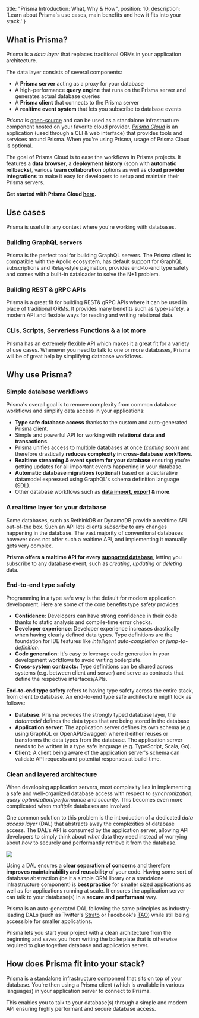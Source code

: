 
  title: "Prisma Introduction: What, Why & How",
  position: 10,
  description: 'Learn about Prisma\'s use cases, main benefits and how it fits into your stack.'
}

## What is Prisma?

Prisma is a _data layer_ that replaces traditional ORMs in your application architecture. 

The data layer consists of several components:

- A **Prisma server** acting as a proxy for your database
- A high-performance **query engine** that runs on the Prisma server and generates actual database queries
- A **Prisma client** that connects to the Prisma server
- A **realtime event system** that lets you subscribe to database events 

<Collapse title="A note on Prisma Cloud">

_Prisma_ is [open-source](https://github.com/prisma/prisma) and can be used as a standalone infrastructure component hosted on your favorite cloud provider. [_Prisma Cloud_](https://www.prisma.io/cloud) is an application (used through a CLI & web interface) that provides tools and services around Prisma. When you're using Prisma, usage of Prisma Cloud is optional.

The goal of Prisma Cloud is to ease the workflows in Prisma projects. It features a **data browser**, a **deployment history** (soon with **automatic rollbacks**), various **team collaboration** options as well as **cloud provider integrations** to make it easy for developers to setup and maintain their Prisma servers.

**Get started with Prisma Cloud [here](https://app.prisma.io/).**

</Collapse>

## Use cases

Prisma is useful in any context where you're working with databases.

### Building GraphQL servers

Prisma is the perfect tool for building GraphQL servers. The Prisma client is compatible with the Apollo ecosystem, has default support for GraphQL subscriptions and Relay-style pagination, provides end-to-end type safety and comes with a built-in dataloader to solve the N+1 problem.

### Building REST & gRPC APIs

Prisma is a great fit for building REST& gRPC APIs where it can be used in place of traditional ORMs. It provides many benefits such as type-safety, a modern API and flexible ways for reading and writing relational data.

### CLIs, Scripts, Serverless Functions & a lot more

Prisma has an extremely flexible API which makes it a great fit for a variety of use cases. Whenever you need to talk to one or more databases, Prisma will be of great help by simplifying database workflows.

## Why use Prisma?

### Simple database workflows

Prisma's overall goal is to remove complexity from common database workflows and simplify data access in your applications:

- **Type safe database access** thanks to the custom and auto-generated Prisma client.
- Simple and powerful API for working with **relational data and transactions**.
- Prisma unifies access to multiple databases at once (_coming soon_) and therefore drastically **reduces complexity in cross-database workflows**.
- **Realtime streaming & event system for your database** ensuring you're getting updates for all important events happening in your database.
- **Automatic database migrations (optional)** based on a declarative datamodel expressed using GraphQL's schema definition language (SDL).
- Other database workflows such as **[data import, export](jsw9) & more**.

### A realtime layer for your database

Some databases, such as RethinkDB or DynamoDB provide a realtime API out-of-the box. Such an API lets clients _subscribe_ to any changes happening in the database. The vast majority of conventional databases however does not offer such a realtime API, and implementing it manually gets very complex.

**Prisma offers a realtime API for every [supported database](https://www.prisma.io/features/databases/)**, letting you subscribe to any database event, such as _creating_, _updating_ or _deleting_ data. 

### End-to-end type safety

Programming in a type safe way is the default for modern application development. Here are some of the core benefits type safety provides:

- **Confidence**: Developers can have strong confidence in their code thanks to static analysis and compile-time error checks.
- **Developer experience**: Developer experience increases drastically when having clearly defined data types. Type definitions are the foundation for IDE features like _intelligent auto-completion_ or _jump-to-definition_.
- **Code generation**: It's easy to leverage code generation in your development workflows to avoid writing boilerplate.
- **Cross-system contracts:** Type definitions can be shared across systems (e.g. between client and server) and serve as contracts that define the respective interfaces/APIs.

**End-to-end type safety** refers to having type safety across the entire stack, from client to database. An end-to-end type safe architecture might look as follows:

- **Database**: Prisma provides the strongly typed database layer, the _datamodel_ defines the data types that are being stored in the database
- **Application server**: The application server defines its own schema (e.g. using GraphQL or OpenAPI/Swagger) where it either reuses or transforms the data types from the database. The application server needs to be written in a type safe language (e.g. TypeScript, Scala, Go).
- **Client**: A client being aware of the application server's schema can validate API requests and potential responses at build-time.

### Clean and layered architecture

When developing application servers, most complexity lies in implementing a safe and well-organized database access with respect to _synchronization_, _query optimization_/_performance_ and _security_. This becomes even more complicated when _multiple_ databases are involved.

One common solution to this problem is the introduction of a dedicated _data access layer_ (DAL) that abstracts away the complexities of database access. The DAL's API is consumed by the application server, allowing API developers to simply think about _what_ data they need instead of worrying about _how_ to securely and performantly retrieve it from the database.

![](https://i.imgur.com/SUH6AqW.png)

Using a DAL ensures a **clear separation of concerns** and therefore **improves maintainability and reusability** of your code. Having some sort of database abstraction (be it a simple ORM library or a standalone infrastructure component) is **best practice** for smaller sized applications as well as for applications running at scale. It ensures the application server can talk to your database(s) in a **secure and performant** way.

Prisma is an auto-generated DAL following the same principles as industry-leading DALs (such as Twitter's [Strato](https://about.sourcegraph.com/graphql/graphql-at-twitter/) or Facebook's [TAO](https://www.facebook.com/notes/facebook-engineering/tao-the-power-of-the-graph/10151525983993920/)) while still being accessible for smaller applications.

Prisma lets you start your project with a clean architecture from the beginning and saves you from writing the boilerplate that is otherwise required to glue together database and application server.

## How does Prisma fit into your stack?

Prisma is a standalone infrastructure component that sits on top of your database. You're then using a Prisma client (which is available in various languages) in your application server to connect to Prisma.

This enables you to talk to your database(s) through a simple and modern API ensuring highly performant and secure database access.
